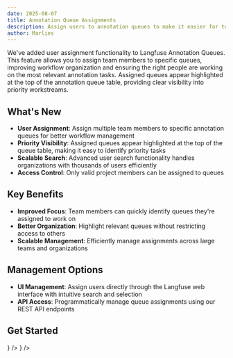 ```yaml
---
date: 2025-08-07
title: Annotation Queue Assignments
description: Assign users to annotation queues to make it easier for team members to focus on relevant tasks.
author: Marlies
---
```


<ChangelogHeader />

We've added user assignment functionality to Langfuse Annotation Queues. This feature allows you to assign team members to specific queues, improving workflow organization and ensuring the right people are working on the most relevant annotation tasks. Assigned queues appear highlighted at the top of the annotation queue table, providing clear visibility into priority workstreams.

## What's New

- **User Assignment**: Assign multiple team members to specific annotation queues for better workflow management
- **Priority Visibility**: Assigned queues appear highlighted at the top of the queue table, making it easy to identify priority tasks
- **Scalable Search**: Advanced user search functionality handles organizations with thousands of users efficiently
- **Access Control**: Only valid project members can be assigned to queues

## Key Benefits

- **Improved Focus**: Team members can quickly identify queues they're assigned to work on
- **Better Organization**: Highlight relevant queues without restricting access to others
- **Scalable Management**: Efficiently manage assignments across large teams and organizations

## Management Options

- **UI Management**: Assign users directly through the Langfuse web interface with intuitive search and selection
- **API Access**: Programmatically manage queue assignments using our REST API endpoints

## Get Started

<Cards num={2}>
  <Card title="Annotation Queue Documentation" href="/docs/evaluation/features/evaluation-methods/annotation" icon={<Book />} />
  <Card title="User Management" href="/docs/rbac" icon={<Users />} />
</Cards>